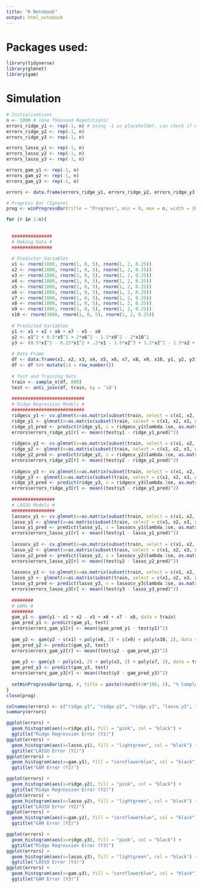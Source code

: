 ```yaml
---
title: "R Notebook"
output: html_notebook
---
```


# Packages used:
```r
library(tidyverse)
library(glmnet)
library(gam)
```

# Simulation

```r
# Initializations
n <- 1000 # (One Thousand Repetitions)
errors_ridge_y1 <- rep(-1, n) # Using -1 as placeholder, can check if worked
errors_ridge_y2 <- rep(-1, n)
errors_ridge_y3 <- rep(-1, n)

errors_lasso_y1 <- rep(-1, n)
errors_lasso_y2 <- rep(-1, n)
errors_lasso_y3 <- rep(-1, n)

errors_gam_y1 <- rep(-1, n)
errors_gam_y2 <- rep(-1, n)
errors_gam_y3 <- rep(-1, n)

errors <- data.frame(errors_ridge_y1, errors_ridge_y2, errors_ridge_y3, errors_lasso_y1, errors_lasso_y2, errors_lasso_y3, errors_gam_y1, errors_gam_y2, errors_gam_y3)

# Progress Bar (Ignore)
prog <- winProgressBar(title = "Progress", min = 0, max = n, width = 300)

for (r in 1:n){
  
  
  ###############
  # Making Data #
  ###############
  
  # Predictor Variables
  x1 <- rnorm(1000, rnorm(1, 0, 5), rnorm(1, 2, 0.25))
  x2 <- rnorm(1000, rnorm(1, 0, 5), rnorm(1, 2, 0.25))
  x3 <- rnorm(1000, rnorm(1, 0, 5), rnorm(1, 2, 0.25))
  x4 <- rnorm(1000, rnorm(1, 0, 5), rnorm(1, 2, 0.25))
  x5 <- rnorm(1000, rnorm(1, 0, 5), rnorm(1, 2, 0.25))
  x6 <- rnorm(1000, rnorm(1, 0, 5), rnorm(1, 2, 0.25))
  x7 <- rnorm(1000, rnorm(1, 0, 5), rnorm(1, 2, 0.25))
  x8 <- rnorm(1000, rnorm(1, 0, 5), rnorm(1, 2, 0.25))
  x9 <- rnorm(1000, rnorm(1, 0, 5), rnorm(1, 2, 0.25))
  x10 <- rnorm(1000, rnorm(1, 0, 5), rnorm(1, 2, 0.25))
  
  # Predicted Variables
  y1 <- x1 + x2 + x6 + x7 - x5 - x8
  y2 <- x1^2 + 0.5*x5^2 + 2*x6^2 - 1.5*x9^2 - 2*x10^2
  y3 <- (0.5*x1^3 - 0.25*x1^2 + .2*x1 - 1.5*x2^3 + 1.2*x2^2 - 1.5*x2 + x7^3 - x7^2 + 0.35*x7 + 15)
  
  # Data Frame
  df <- data.frame(x1, x2, x3, x4, x5, x6, x7, x8, x9, x10, y1, y2, y3)
  df <- df %>% mutate(id = row_number())
  
  # Test and Training Sets
  train <- sample_n(df, 800)
  test <- anti_join(df, train, by = 'id')
  
  ###########################
  # Ridge Regression Models #
  ###########################
  ridgecv_y1 <- cv.glmnet(x=as.matrix(subset(train, select = c(x1, x2, x3, x4, x5, x6, x7, x8, x9, x10))), y=as.matrix(subset(train, select = c(y1))), nfold = 5, alpha=0)
  ridge_y1 <- glmnet(x=as.matrix(subset(train, select = c(x1, x2, x3, x4, x5, x6, x7, x8, x9, x10))), y=as.matrix(subset(train, select = c(y1))), lambda = ridgecv_y1$lambda.1se, alpha=0)
  ridge_y1_pred <- predict(ridge_y1, s = ridgecv_y1$lambda.1se, as.matrix(subset(test, select = c(x1, x2, x3, x4, x5, x6, x7, x8, x9, x10))))
  errors$errors_ridge_y1[r] <- mean((test$y1 - ridge_y1_pred)^2)
  
  ridgecv_y2 <- cv.glmnet(x=as.matrix(subset(train, select = c(x1, x2, x3, x4, x5, x6, x7, x8, x9, x10))), y=as.matrix(subset(train, select = c(y2))), nfold = 5, alpha=0)
  ridge_y2 <- glmnet(x=as.matrix(subset(train, select = c(x1, x2, x3, x4, x5, x6, x7, x8, x9, x10))), y=as.matrix(subset(train, select = c(y2))), lambda = ridgecv_y2$lambda.1se, alpha=0)
  ridge_y2_pred <- predict(ridge_y2, s = ridgecv_y2$lambda.1se, as.matrix(subset(test, select = c(x1, x2, x3, x4, x5, x6, x7, x8, x9, x10))))
  errors$errors_ridge_y2[r] <- mean((test$y2 - ridge_y2_pred)^2)
  
  ridgecv_y3 <- cv.glmnet(x=as.matrix(subset(train, select = c(x1, x2, x3, x4, x5, x6, x7, x8, x9, x10))), y=as.matrix(subset(train, select = c(y3))), nfold = 5, alpha=0)
  ridge_y3 <- glmnet(x=as.matrix(subset(train, select = c(x1, x2, x3, x4, x5, x6, x7, x8, x9, x10))), y=as.matrix(subset(train, select = c(y3))), lambda = ridgecv_y3$lambda.1se, alpha=0)
  ridge_y3_pred <- predict(ridge_y3, s = ridgecv_y3$lambda.1se, as.matrix(subset(test, select = c(x1, x2, x3, x4, x5, x6, x7, x8, x9, x10))))
  errors$errors_ridge_y3[r] <- mean((test$y3 - ridge_y3_pred)^2)
  
  ################
  # LASSO Models #
  ################
  lassocv_y1 <- cv.glmnet(x=as.matrix(subset(train, select = c(x1, x2, x3, x4, x5, x6, x7, x8, x9, x10))), y=as.matrix(subset(train, select = c(y1))), nfold = 5, alpha=1)
  lasso_y1 <- glmnet(x=as.matrix(subset(train, select = c(x1, x2, x3, x4, x5, x6, x7, x8, x9, x10))), y=as.matrix(subset(train, select = c(y1))), lambda = lassocv_y1$lambda.1se, alpha=1)
  lasso_y1_pred <- predict(lasso_y1, s = lassocv_y1$lambda.1se, as.matrix(subset(test, select = c(x1, x2, x3, x4, x5, x6, x7, x8, x9, x10))))
  errors$errors_lasso_y1[r] <- mean((test$y1 - lasso_y1_pred)^2)
  
  lassocv_y2 <- cv.glmnet(x=as.matrix(subset(train, select = c(x1, x2, x3, x4, x5, x6, x7, x8, x9, x10))), y=as.matrix(subset(train, select = c(y2))), nfold = 5, alpha=1)
  lasso_y2 <- glmnet(x=as.matrix(subset(train, select = c(x1, x2, x3, x4, x5, x6, x7, x8, x9, x10))), y=as.matrix(subset(train, select = c(y2))), lambda = lassocv_y2$lambda.1se, alpha=1)
  lasso_y2_pred <- predict(lasso_y2, s = lassocv_y2$lambda.1se, as.matrix(subset(test, select = c(x1, x2, x3, x4, x5, x6, x7, x8, x9, x10))))
  errors$errors_lasso_y2[r] <- mean((test$y2 - lasso_y2_pred)^2)
  
  lassocv_y3 <- cv.glmnet(x=as.matrix(subset(train, select = c(x1, x2, x3, x4, x5, x6, x7, x8, x9, x10))), y=as.matrix(subset(train, select = c(y3))), nfold = 5, alpha=1)
  lasso_y3 <- glmnet(x=as.matrix(subset(train, select = c(x1, x2, x3, x4, x5, x6, x7, x8, x9, x10))), y=as.matrix(subset(train, select = c(y3))), lambda = lassocv_y3$lambda.1se, alpha=1)
  lasso_y3_pred <- predict(lasso_y3, s = lassocv_y3$lambda.1se, as.matrix(subset(test, select = c(x1, x2, x3, x4, x5, x6, x7, x8, x9, x10))))
  errors$errors_lasso_y3[r] <- mean((test$y3 - lasso_y3_pred)^2)
  
  ########
  # GAMs #
  ########
  gam_y1 <- gam(y1 ~ x1 + x2 - x5 + x6 + x7 - x8, data = train)
  gam_pred_y1 <- predict(gam_y1, test)
  errors$errors_gam_y1[r] <- mean((gam_pred_y1 - test$y1)^2)
  
  gam_y2 <- gam(y2 ~ s(x1) + poly(x6, 2) + s(x9) + poly(x10, 2), data = train)
  gam_pred_y2 <- predict(gam_y2, test)
  errors$errors_gam_y2[r] <- mean((test$y2 - gam_pred_y2)^2)
  
  gam_y3 <- gam(y3 ~ poly(x1, 2) + poly(x2, 2) + poly(x7, 2), data = train)
  gam_pred_y3 <- predict(gam_y3, test)
  errors$errors_gam_y3[r] <- mean((test$y3 - gam_pred_y3)^2)
  
  setWinProgressBar(prog, r, title = paste(round(r/n*100, 2), "% Complete"))
}
close(prog)

colnames(errors) <- c("ridge.y1", "ridge.y2", "ridge.y3", "lasso.y1", "lasso.y2", "lasso.y3", "gam.y1", "gam.y2", "gam.y3")
summary(errors)

ggplot(errors) +
  geom_histogram(aes(x=ridge.y1), fill = "pink", col = "black") +
  ggtitle("Ridge Regression Error (Y1)")
ggplot(errors) +
  geom_histogram(aes(x=lasso.y1), fill = "lightgreen", col = "black") +
  ggtitle("LASSO Error (Y1)")
ggplot(errors) +
  geom_histogram(aes(x=gam.y1), fill = "cornflowerblue", col = "black") +
  ggtitle("GAM Error (Y1)")

ggplot(errors) +
  geom_histogram(aes(x=ridge.y2), fill = "pink", col = "black") +
  ggtitle("Ridge Regression Error (Y2)")
ggplot(errors) +
  geom_histogram(aes(x=lasso.y2), fill = "lightgreen", col = "black") +
  ggtitle("LASSO Error (Y2)")
ggplot(errors) +
  geom_histogram(aes(x=gam.y2), fill = "cornflowerblue", col = "black") +
  ggtitle("GAM Error (Y2)")

ggplot(errors) +
  geom_histogram(aes(x=ridge.y3), fill = "pink", col = "black") +
  ggtitle("Ridge Regression Error (Y3)")
ggplot(errors) +
  geom_histogram(aes(x=lasso.y3), fill = "lightgreen", col = "black") +
  ggtitle("LASSO Error (Y3)")
ggplot(errors) +
  geom_histogram(aes(x=gam.y3), fill = "cornflowerblue", col = "black") +
  ggtitle("GAM Error (Y3)")
```